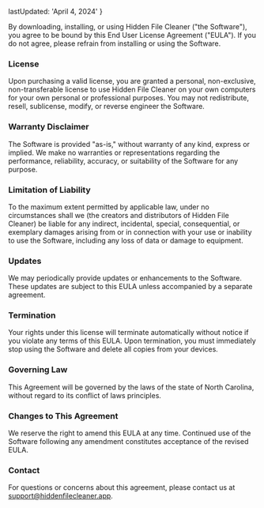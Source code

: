   lastUpdated: 'April 4, 2024'
}

By downloading, installing, or using Hidden File Cleaner ("the Software"), you agree to be bound by this End User License Agreement ("EULA"). If you do not agree, please refrain from installing or using the Software.

### License

Upon purchasing a valid license, you are granted a personal, non-exclusive, non-transferable license to use Hidden File Cleaner on your own computers for your own personal or professional purposes. You may not redistribute, resell, sublicense, modify, or reverse engineer the Software.

### Warranty Disclaimer

The Software is provided "as-is," without warranty of any kind, express or implied. We make no warranties or representations regarding the performance, reliability, accuracy, or suitability of the Software for any purpose.

### Limitation of Liability

To the maximum extent permitted by applicable law, under no circumstances shall we (the creators and distributors of Hidden File Cleaner) be liable for any indirect, incidental, special, consequential, or exemplary damages arising from or in connection with your use or inability to use the Software, including any loss of data or damage to equipment.

### Updates

We may periodically provide updates or enhancements to the Software. These updates are subject to this EULA unless accompanied by a separate agreement.

### Termination

Your rights under this license will terminate automatically without notice if you violate any terms of this EULA. Upon termination, you must immediately stop using the Software and delete all copies from your devices.

### Governing Law

This Agreement will be governed by the laws of the state of North Carolina, without regard to its conflict of laws principles.

### Changes to This Agreement

We reserve the right to amend this EULA at any time. Continued use of the Software following any amendment constitutes acceptance of the revised EULA.

### Contact

For questions or concerns about this agreement, please contact us at [support@hiddenfilecleaner.app](mailto:support@hiddenfilecleaner.app).


